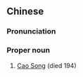 ==Chinese==
{{zh-forms}}

===Pronunciation===
{{zh-pron
|m=Cáo Sōng
|cat=pn
}}

===Proper noun===
{{zh-proper noun}}

# [[w:Cao Song|Cao Song]] (died 194)